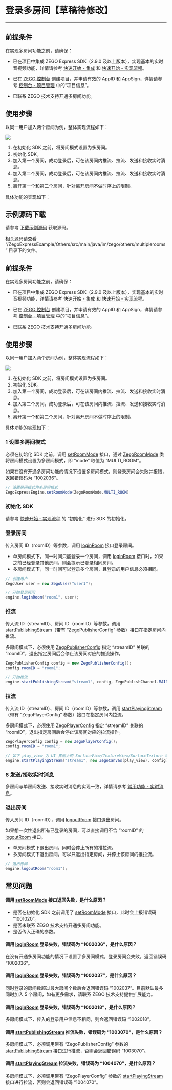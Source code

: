 # 登录多房间【草稿待修改】

---

## 前提条件

在实现多房间功能之前，请确保：

- 已在项目中集成 ZEGO Express SDK（2.9.0 及以上版本），实现基本的实时音视频功能，详情请参考 [快速开始 - 集成](!Integration/SDK_Integration) 和 [快速开始 - 实现流程](!Integration/Solution_Implementation)。
- 已在 [ZEGO 控制台](https://console.zego.im) 创建项目，并申请有效的 AppID 和 AppSign，详情请参考 [控制台 - 项目管理](/console/guide-doc2) 中的“项目信息”。

- 已联系 ZEGO 技术支持开通多房间功能。


## 使用步骤

以同一用户加入两个房间为例，整体实现流程如下：

<Frame width="512" height="auto" caption=""><img src="https://storage.zego.im/sdk-doc/Pics/Common/MultiRoom/MultiRoom_new.png" /></Frame>

1. 在初始化 SDK 之前，将房间模式设置为多房间。
2. 初始化 SDK。
3. 加入第一个房间，成功登录后，可在该房间内推流、拉流、发送和接收实时消息。
4. 加入第二个房间，成功登录后，可在该房间内推流、拉流、发送和接收实时消息。
5. 离开第一个和第二个房间，针对离开房间不做时序上的限制。

具体功能的实现如下：


















## 示例源码下载

请参考 [下载示例源码](!DownloadDemo/DownloadDemo) 获取源码。

相关源码请查看 “/ZegoExpressExample/Others/src/main/java/im/zego/others/multiplerooms” 目录下的文件。

## 前提条件

在实现多房间功能之前，请确保：

- 已在项目中集成 ZEGO Express SDK（2.9.0 及以上版本），实现基本的实时音视频功能，详情请参考 [快速开始 - 集成](!Integration/SDK_Integration) 和 [快速开始 - 实现流程](!Integration/Solution_Implementation)。
- 已在 [ZEGO 控制台](https://console.zego.im) 创建项目，并申请有效的 AppID 和 AppSign，详情请参考 [控制台 - 项目管理](/console/guide-doc2) 中的“项目信息”。

- 已联系 ZEGO 技术支持开通多房间功能。


## 使用步骤

以同一用户加入两个房间为例，整体实现流程如下：

<Frame width="512" height="auto" caption=""><img src="https://storage.zego.im/sdk-doc/Pics/Common/MultiRoom/MultiRoom_new.png" /></Frame>

1. 在初始化 SDK 之前，将房间模式设置为多房间。
2. 初始化 SDK。
3. 加入第一个房间，成功登录后，可在该房间内推流、拉流、发送和接收实时消息。
4. 加入第二个房间，成功登录后，可在该房间内推流、拉流、发送和接收实时消息。
5. 离开第一个和第二个房间，针对离开房间不做时序上的限制。

具体功能的实现如下：


### 1 设置多房间模式

必须在初始化 SDK 之前，调用 [setRoomMode](@setRoomMode) 接口，通过 [ZegoRoomMode](@-ZegoRoomMode) 类将房间模式设置为多房间模式，即 “mode” 取值为 “MULTI_ROOM”。

<Note title="说明">



如果在没有开通多房间功能的情况下设置多房间模式，则登录房间会失败并报错，返回错误码为 “1002036”。

</Note>




```java
// 设置房间模式为多房间模式
ZegoExpressEngine.setRoomMode(ZegoRoomMode.MULTI_ROOM)
```
### 初始化 SDK

请参考 [快速开始 - 实现流程](!Integration/Solution_Implementation#initialization) 的 “初始化”  进行 SDK 的初始化。

### 登录房间

传入房间 ID（roomID）等参数，调用 [loginRoom](@loginRoom) 接口登录房间。

- 单房间模式下，同一时间只能登录一个房间，调用 [loginRoom](@loginRoom) 接口时，如果之前已经登录其他房间，则会提示已登录相同房间。
- 多房间模式下，同一时间可以登录多个房间，且登录的用户信息必须相同。

```java
// 创建用户
ZegoUser user = new ZegoUser("user1");

// 开始登录房间
engine.loginRoom("room1", user); 
```


### 推流

传入流 ID（streamID）、房间 ID（roomID）等参数，调用 [startPublishingStream](@startPublishingStream)（带有 “ZegoPublisherConfig” 参数）接口在指定房间内推流。

<Warning title="注意">


多房间模式下，必须使用 [ZegoPublisherConfig](@-ZegoPublisherConfig) 指定 “streamID” 关联的 “roomID”，退出指定房间后会停止该房间对应的推流操作。

</Warning>



```java
ZegoPublisherConfig config = new ZegoPublisherConfig();
config.roomID = "room1";

// 开始推流
engine.startPublishingStream("stream1", config, ZegoPublishChannel.MAIN);
```

### 拉流

传入流 ID（streamID）、房间 ID（roomID）等参数，调用 [startPlayingStream](@startPlayingStream)（带有 “ZegoPlayerConfig” 参数）接口在指定房间内拉流。

<Warning title="注意">


多房间模式下，必须使用 [ZegoPlayerConfig](@-ZegoPlayerConfig) 指定 “streamID” 关联的 “roomID”，退出指定房间后会停止该房间对应的拉流操作。

</Warning>




```java
ZegoPlayerConfig config = new ZegoPlayerConfig();
config.roomID = "room1";

// 如下 play_view 为 UI 界面上的 SurfaceView/TextureView/SurfaceTexture 对象
engine.startPlayingStream("stream1", new ZegoCanvas(play_view), config);
```


### 6 发送/接收实时消息

多房间与单房间发送、接收实时消息的实现一致，详情请参考 [常用功能 - 实时消息](!AdvancedModule/IM)。

### 退出房间

传入房间 ID（roomID），调用 [logoutRoom](@logoutRoom__2) 接口退出房间。

<Note title="说明">


如果想一次性退出所有已登录的房间，可以直接调用不含 “roomID” 的 [logoutRoom](@logoutRoom__2) 接口。

</Note>



- 单房间模式下退出房间，同时会停止所有的推拉流。
- 多房间模式下退出房间，可以只退出指定房间，并停止该房间的推拉流。


```java
// 退出房间
engine.logoutRoom("room1");
```


## 常见问题

#### 调用 [setRoomMode](@setRoomMode) 接口返回失败，是什么原因？

- 是否在初始化 SDK 之前调用了 [setRoomMode](@setRoomMode) 接口，此时会上报错误码 “1001020”。
- 是否未联系 ZEGO 技术支持开通多房间功能。
- 是否传入正确的参数。

#### 调用 [loginRoom](@loginRoom) 登录失败，错误码为 “1002036”，是什么原因？

在没有开通多房间功能的情况下设置了多房间模式，登录房间会失败，返回错误码 “1002036”。

#### 调用 [loginRoom](@loginRoom) 登录失败，错误码为 “1002037”，是什么原因？

同时登录的房间数超过最大房间个数后会返回错误码 “1002037”。目前默认最多同时加入 5 个房间，如有更多需求，请联系 ZEGO 技术支持提供扩展能力。

#### 调用 [loginRoom](@loginRoom) 登录失败，错误码为 “1002018”，是什么原因？

多房间模式下，传入的登录用户信息不相同，则会返回错误码 “1002018”。

#### 调用 [startPublishingStream](@startPublishingStream) 推流失败，错误码为 “1003070”，是什么原因？

多房间模式下，必须调用带有 “ZegoPublisherConfig” 参数的 [startPublishingStream](@startPublishingStream) 接口进行推流，否则会返回错误码 “1003070”。

#### 调用 [startPlayingStream](@startPlayingStream) 拉流失败，错误码为 “1004070”，是什么原因？

多房间模式下，必须调用带有 “ZegoPlayerConfig” 参数的 [startPlayingStream](@startPlayingStream) 接口进行拉流，否则会返回错误码 “1004070”。
